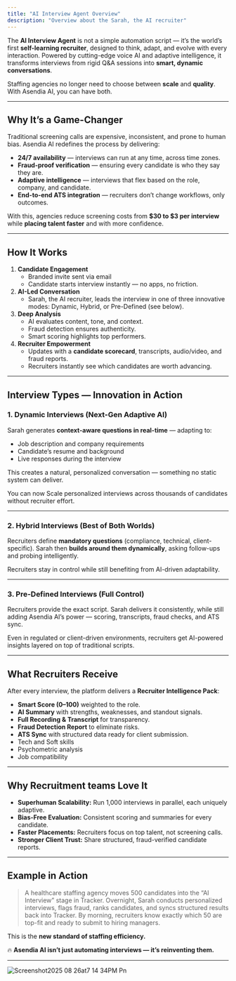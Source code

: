 ```yaml
---
title: "AI Interview Agent Overview"
description: "Overview about the Sarah, the AI recruiter"
---
```


The **AI Interview Agent** is not a simple automation script — it’s the world’s first **self-learning recruiter**, designed to think, adapt, and evolve with every interaction. Powered by cutting-edge voice AI and adaptive intelligence, it transforms interviews from rigid Q&A sessions into **smart, dynamic conversations**.

Staffing agencies no longer need to choose between **scale** and **quality**. With Asendia AI, you can have both.

---

## Why It’s a Game-Changer

Traditional screening calls are expensive, inconsistent, and prone to human bias. Asendia AI redefines the process by delivering:

- **24/7 availability** — interviews can run at any time, across time zones.
- **Fraud-proof verification** — ensuring every candidate is who they say they are.
- **Adaptive intelligence** — interviews that flex based on the role, company, and candidate.
- **End-to-end ATS integration** — recruiters don’t change workflows, only outcomes.

With this, agencies reduce screening costs from **\$30 to \$3 per interview** while **placing talent faster** and with more confidence.

---

## How It Works

1. **Candidate Engagement**
   - Branded invite sent via email
   - Candidate starts interview instantly — no apps, no friction.
2. **AI-Led Conversation**
   - Sarah, the AI recruiter, leads the interview in one of three innovative modes: Dynamic, Hybrid, or Pre-Defined (see below).
3. **Deep Analysis**
   - AI evaluates content, tone, and context.
   - Fraud detection ensures authenticity.
   - Smart scoring highlights top performers.
4. **Recruiter Empowerment**
   - Updates with a **candidate scorecard**, transcripts, audio/video, and fraud reports.
   - Recruiters instantly see which candidates are worth advancing.

---

## Interview Types — Innovation in Action

### 1. Dynamic Interviews (Next-Gen Adaptive AI)

Sarah generates **context-aware questions in real-time** — adapting to:

- Job description and company requirements
- Candidate’s resume and background
- Live responses during the interview

This creates a natural, personalized conversation — something no static system can deliver.

You can now Scale personalized interviews across thousands of candidates without recruiter effort.

---

### 2. Hybrid Interviews (Best of Both Worlds)

Recruiters define **mandatory questions** (compliance, technical, client-specific). Sarah then **builds around them dynamically**, asking follow-ups and probing intelligently.

Recruiters stay in control while still benefiting from AI-driven adaptability.

---

### 3. Pre-Defined Interviews (Full Control)

Recruiters provide the exact script. Sarah delivers it consistently, while still adding Asendia AI’s power — scoring, transcripts, fraud checks, and ATS sync.

Even in regulated or client-driven environments, recruiters get AI-powered insights layered on top of traditional scripts.

---

## What Recruiters Receive

After every interview, the platform delivers a **Recruiter Intelligence Pack**:

- **Smart Score (0–100)** weighted to the role.
- **AI Summary** with strengths, weaknesses, and standout signals.
- **Full Recording & Transcript** for transparency.
- **Fraud Detection Report** to eliminate risks.
- **ATS Sync** with structured data ready for client submission.
- Tech and Soft skills
- Psychometric analysis
- Job compatibility

---

## Why Recruitment teams Love It

- **Superhuman Scalability:** Run 1,000 interviews in parallel, each uniquely adaptive.
- **Bias-Free Evaluation:** Consistent scoring and summaries for every candidate.
- **Faster Placements:** Recruiters focus on top talent, not screening calls.
- **Stronger Client Trust:** Share structured, fraud-verified candidate reports.

---

## Example in Action

> A healthcare staffing agency moves 500 candidates into the “AI Interview” stage in Tracker. Overnight, Sarah conducts personalized interviews, flags fraud, ranks candidates, and syncs structured results back into Tracker. By morning, recruiters know exactly which 50 are top-fit and ready to submit to hiring managers.

This is the **new standard of staffing efficiency.**

🔥 **Asendia AI isn’t just automating interviews — it’s reinventing them.**

---

<img
  src="/images/Screenshot2025-08-26at7.14.34PM.png"
  alt="Screenshot2025 08 26at7 14 34PM Pn"
  title="Screenshot2025 08 26at7 14 34PM Pn"
  className="mx-auto"
/>